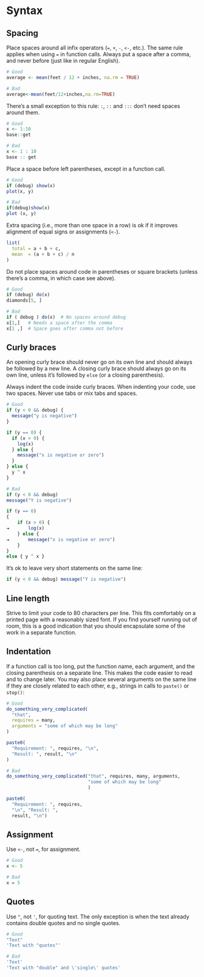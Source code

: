 # Syntax {#style-syn}

## Spacing

Place spaces around all infix operators (`=`, `+`, `-`, `<-`, etc.). The same rule applies when using `=` in function calls. Always put a space after a comma, and never before (just like in regular English).

```r
# Good
average <- mean(feet / 12 + inches, na.rm = TRUE)

# Bad
average<-mean(feet/12+inches,na.rm=TRUE)
```

There's a small exception to this rule: `:`, `::` and `:::` don't need spaces around them.

```r
# Good
x <- 1:10
base::get

# Bad
x <- 1 : 10
base :: get
```

Place a space before left parentheses, except in a function call.

```r
# Good
if (debug) show(x)
plot(x, y)

# Bad
if(debug)show(x)
plot (x, y)
```

Extra spacing (i.e., more than one space in a row) is ok if it improves alignment of equal signs or assignments (`<-`).

```r
list(
  total = a + b + c, 
  mean  = (a + b + c) / n
)
```

Do not place spaces around code in parentheses or square brackets (unless there's a comma, in which case see above).

```r
# Good
if (debug) do(x)
diamonds[5, ]

# Bad
if ( debug ) do(x)  # No spaces around debug
x[1,]   # Needs a space after the comma
x[1 ,]  # Space goes after comma not before
```

## Curly braces

An opening curly brace should never go on its own line and should always be followed by a new line. A closing curly brace should always go on its own line, unless it's followed by `else` (or a closing parenthesis).

Always indent the code inside curly braces. When indenting your code, use two spaces. Never use tabs or mix tabs and spaces.


```r
# Good
if (y < 0 && debug) {
  message("y is negative")
}

if (y == 0) {
  if (x > 0) {
    log(x)
  } else {
    message("x is negative or zero")
  }
} else {
  y ^ x
}

# Bad
if (y < 0 && debug)
message("Y is negative")

if (y == 0)
{
    if (x > 0) {
⇥       log(x)
    } else {
⇥       message("x is negative or zero")
    }
} 
else { y ^ x }
```

It's ok to leave very short statements on the same line:

```r
if (y < 0 && debug) message("Y is negative")
```

## Line length

Strive to limit your code to 80 characters per line. This fits comfortably on a printed page with a reasonably sized font. If you find yourself running out of room, this is a good indication that you should encapsulate some of the work in a separate function.

## Indentation

If a function call is too long, put the function name, each argument, and the closing parenthesis on a separate line. This makes the code easier to read and to change later. You may also place several arguments on the same line if they are closely related to each other, e.g., strings in calls to `paste()` or `stop()`:

```r
# Good
do_something_very_complicated(
  "that",
  requires = many,
  arguments = "some of which may be long"
)

paste0(
  "Requirement: ", requires, "\n",
  "Result: ", result, "\n"
)

# Bad
do_something_very_complicated("that", requires, many, arguments,
                              "some of which may be long"
                              )

paste0(
  "Requirement: ", requires,
  "\n", "Result: ",
  result, "\n")
```

## Assignment

Use `<-`, not `=`, for assignment. \index{assignment}

```r
# Good
x <- 5

# Bad
x = 5
```

## Quotes

Use `"`, not `'`, for quoting text. The only exception is when the text already contains double quotes and no single quotes.

```r
# Good
"Text"
'Text with "quotes"'

# Bad
'Text'
'Text with "double" and \'single\' quotes'
```

